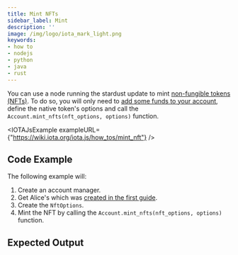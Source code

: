 ```yaml
---
title: Mint NFTs
sidebar_label: Mint
description: ''
image: /img/logo/iota_mark_light.png
keywords:
- how to
- nodejs
- python
- java
- rust
---
```



<TipFaucet/>

You can use a node running the stardust update to mint
[non-fungible tokens (NFTs)](https://wiki.iota.org/shimmer/introduction/explanations/what_is_stardust/tokenization#non-fungible-tokens-nfts).
To do so, you will only need to [add some funds to your account](../accounts_and_addresses/03_request_funds.mdx), define
the native token's options and call the `Account.mint_nfts(nft_options, options)` function.

<IOTAJsExample exampleURL={"https://wiki.iota.org/iota.js/how_tos/mint_nft"} />

## Code Example

The following example will:

1. Create an account manager.
2. Get Alice's which was [created in the first guide](../accounts_and_addresses/01_create_a_wallet_account.mdx).
3. Create the `NftOptions`.
4. Mint the NFT by calling the `Account.mint_nfts(nft_options, options)` function.

<Tabs groupId="language">
    <TabItem value="rust" label="Rust">
        <RustCode/>
    </TabItem>
    <TabItem value="nodejs" label="Nodejs">
        <NodejsCode/>
    </TabItem>
    <TabItem value="python" label="Python">
        <PythonCode/>
    </TabItem>
    <TabItem value="java" label="Java">
        <JavaCode/>
    </TabItem>
</Tabs>

## Expected Output

<Tabs groupId="language">
    <TabItem value="rust" label="Rust">
        <RustOutput/>
    </TabItem>
    <TabItem value="nodejs" label="Nodejs">
        <NodejsOutput/>
    </TabItem>
    <TabItem value="python" label="Python">
        <PythonOutput/>
    </TabItem>
    <TabItem value="java" label="Java">
        <JavaOutput/>
    </TabItem>
</Tabs>
